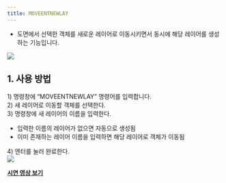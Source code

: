 ```yaml
---
title: MOVEENTNEWLAY
---
```



[image1]: ../../../../../assets/images/commands/moveentnewlay/image1.png
[image2]: ../../../../../assets/images/commands/moveentnewlay/image2.png

* 도면에서 선택한 객체를 새로운 레이어로 이동시키면서 동시에 해당 레이어를 생성하는 기능입니다.

![][image1]

## **1\. 사용 방법**

1\) 명령창에 “MOVEENTNEWLAY” 명령어를 입력합니다.  
2\) 새 레이어로 이동할 객체를 선택한다.  
3\) 명령창에 새 레이어의 이름을 입력한다.

- 입력한 이름의 레이어가 없으면 자동으로 생성됨  
- 이미 존재하는 레이어 이름을 입력하면 해당 레이어로 객체가 이동됨

4\) 엔터를 눌러 완료한다.  
![][image2]

[**<Icon name="youtube" class="emoji"/> 시연 영상 보기**](https://youtu.be/wgOiRBNpVQM) 